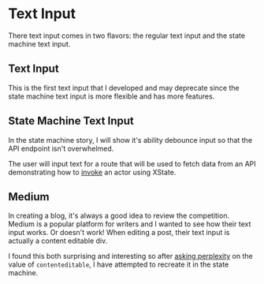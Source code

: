 
<Meta title="design system/atoms/text/text input" />

# Text Input

There text input comes in two flavors: the regular text input and the state machine text input.

## Text Input

This is the first text input that I developed and may deprecate since the state machine text input is more flexible and has more features.

## State Machine Text Input

In the state machine story, I will show it's ability debounce input so that the API endpoint isn't overwhelmed. 

The user will input text for a route that will be used to fetch data from an API demonstrating how to 
[invoke](https://stately.ai/docs/invoke) an actor using XState.

## Medium 

In creating a blog, it's always a good idea to review the competition. Medium is a popular platform for writers and I wanted to see how their text input works. Or doesn't work! When editing a post, their text input is actually a content editable div. 

I found this both surprising and interesting so after [asking perplexity](https://www.perplexity.ai/search/blog-13SAPvEGSASP1WK.9dveMQ#0) on the value of `contenteditable`, I have attempted to recreate it in the state machine.


<Canvas>
  <Story name="standard">
    <TextInputStory />
  </Story>
  <Story name="standard with default value">
    <TextInputDefaultValueStory />
  </Story>
  <Story name="state machine input">
    <StateMachineTextInputStory />
  </Story>
    <Story name="state machine contenteditable">
    <StateMachineContentEditableStory />
  </Story>
</Canvas>

